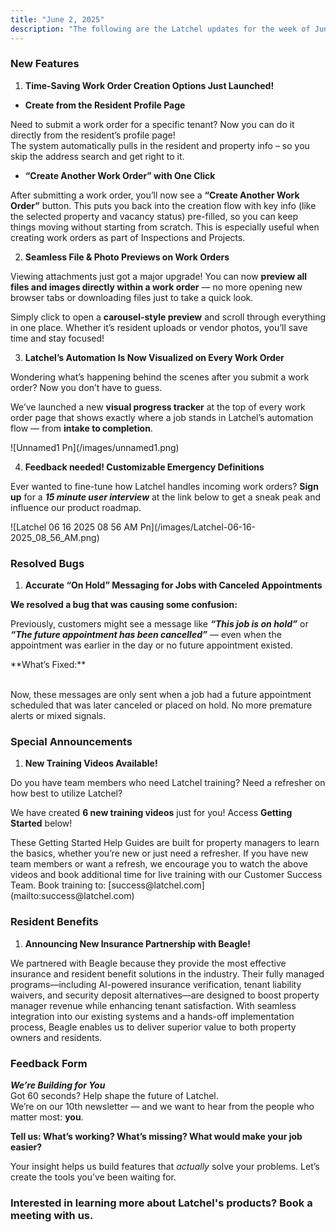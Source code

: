 ```yaml
---
title: "June 2, 2025"
description: "The following are the Latchel updates for the week of June 2, 2025."
---
```


### **New Features**

1. **Time-Saving Work Order Creation Options Just Launched\!**

- **Create from the Resident Profile Page** 

Need to submit a work order for a specific tenant? Now you can do it directly from the resident’s profile page\!\
The system automatically pulls in the resident and property info – so you skip the address search and get right to it.

- **“Create Another Work Order” with One Click**

After submitting a work order, you’ll now see a **“Create Another Work Order”** button. This puts you back into the creation flow with key info (like the selected property and vacancy status) pre-filled, so you can keep things moving without starting from scratch. This is especially useful when creating work orders as part of Inspections and Projects.

2. **Seamless File & Photo Previews on Work Orders**

Viewing attachments just got a major upgrade\! You can now **preview all files and images directly within a work order** — no more opening new browser tabs or downloading files just to take a quick look.

Simply click to open a **carousel-style preview** and scroll through everything in one place. Whether it’s resident uploads or vendor photos, you’ll save time and stay focused\!

3. **Latchel’s Automation Is Now Visualized on Every Work Order**

Wondering what’s happening behind the scenes after you submit a work order? Now you don’t have to guess.

We’ve launched a new **visual progress tracker** at the top of every work order page that shows exactly where a job stands in Latchel’s automation flow — from **intake to completion**.

<Frame>
  ![Unnamed1 Pn](/images/unnamed1.png)
</Frame>

4. **Feedback needed\! Customizable Emergency Definitions**

Ever wanted to fine-tune how Latchel handles incoming work orders? **Sign up** for a **_15 minute user interview_** at the link below to get a sneak peak and influence our product roadmap.

<Frame>
  ![Latchel 06 16 2025 08 56 AM Pn](/images/Latchel-06-16-2025_08_56_AM.png)
</Frame>

<CardGroup cols={2}>
  <Card title="Sign up for early access here." icon="file-pen" iconType="duotone" color="#ff9b8a" horizontal href="https://latchel.typeform.com/to/QNa2vLGl">
    
  </Card>
</CardGroup>

### **Resolved Bugs**

1. **Accurate “On Hold” Messaging for Jobs with Canceled Appointments**

**We resolved a bug that was causing some confusion:**

Previously, customers might see a message like **_“This job is on hold”_** or **_“The future appointment has been cancelled”_** — even when the appointment was earlier in the day or no future appointment existed.

<Check>
  **What’s Fixed:**

  \
  Now, these messages are only sent when a job had a future appointment scheduled that was later canceled or placed on hold. No more premature alerts or mixed signals.
</Check>

### **Special Announcements**

1. **New Training Videos Available\!**

Do you have team members who need Latchel training? Need a refresher on how best to utilize Latchel?

We have created **6 new training videos** just for you\! Access **Getting Started** below\!

<Card title="Getting Started with Latchel" icon="camera-movie" iconType="duotone" color="#ff9b8a" href="/s/topic/0TO5e000000h9wqGAA/Getting-Started">
  These Getting Started Help Guides are built for property managers to learn the basics, whether you’re new or just need a refresher.
</Card>

<Tip>
  If you have new team members or want a refresh, we encourage you to watch the above videos and book additional time for live training with our Customer Success Team. Book training to: [success@latchel.com](mailto:success@latchel.com)
</Tip>

### **Resident Benefits**

1. **Announcing New Insurance Partnership with Beagle\!**

We partnered with Beagle because they provide the most effective insurance and resident benefit solutions in the industry. Their fully managed programs—including AI-powered insurance verification, tenant liability waivers, and security deposit alternatives—are designed to boost property manager revenue while enhancing tenant satisfaction. With seamless integration into our existing systems and a hands-off implementation process, Beagle enables us to deliver superior value to both property owners and residents.

<CardGroup cols={2}>
  <Card title="Want to learn more? Click here to book a meeting with Beagle!" icon="calendars" iconType="duotone" color="#ff9b8a" horizontal href="https://calendly.com/greg-beagleforpm/beagle-latchel">
    
  </Card>
</CardGroup>

### **Feedback Form**

**_We’re Building for You_**\
Got 60 seconds? Help shape the future of Latchel.\
We’re on our 10th newsletter — and we want to hear from the people who matter most: **you**.

**Tell us: What’s working? What’s missing? What would make your job easier?**

<CardGroup cols={2}>
  <Card title="Share your feedback here — it’s quick and impactful." icon="message-pen" iconType="duotone" color="#ff9b8a" horizontal href="https://forms.gle/fndzwWLczhkWjBQc8">
    
  </Card>
</CardGroup>

Your insight helps us build features that _actually_ solve your problems. Let’s create the tools you’ve been waiting for.

### **Interested in learning more about Latchel's products? Book a meeting with us.**

<CardGroup cols={2}>
  <Card title="Get a Demo" icon="comments-question-check" iconType="duotone" color="#ff9b8a" horizontal href="https://latchel.com/demo-request-releases/">
    
  </Card>
</CardGroup>